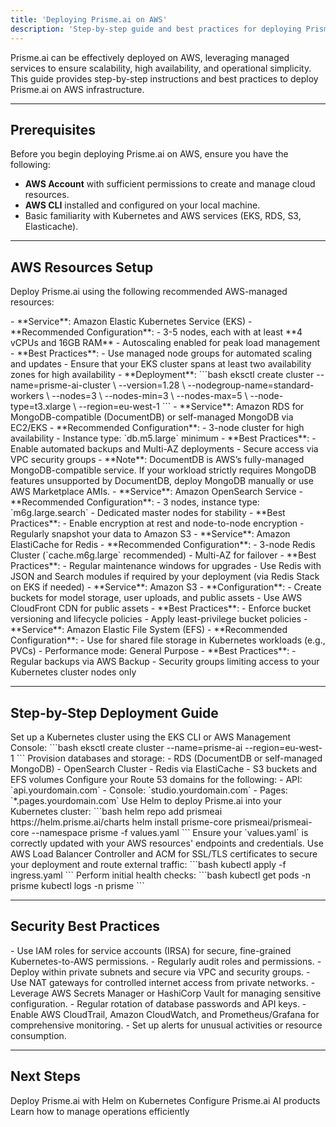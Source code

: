 ```yaml
---
title: 'Deploying Prisme.ai on AWS'
description: 'Step-by-step guide and best practices for deploying Prisme.ai in a self-hosted environment using AWS.'
---
```


Prisme.ai can be effectively deployed on AWS, leveraging managed services to ensure scalability, high availability, and operational simplicity. This guide provides step-by-step instructions and best practices to deploy Prisme.ai on AWS infrastructure.

---

## Prerequisites

Before you begin deploying Prisme.ai on AWS, ensure you have the following:

- **AWS Account** with sufficient permissions to create and manage cloud resources.
- **AWS CLI** installed and configured on your local machine.
- Basic familiarity with Kubernetes and AWS services (EKS, RDS, S3, Elasticache).

---

## AWS Resources Setup

Deploy Prisme.ai using the following recommended AWS-managed resources:

<AccordionGroup>

<Accordion title="Kubernetes (EKS)">
- **Service**: Amazon Elastic Kubernetes Service (EKS)
- **Recommended Configuration**:
  - 3-5 nodes, each with at least **4 vCPUs and 16GB RAM**
  - Autoscaling enabled for peak load management
- **Best Practices**:
  - Use managed node groups for automated scaling and updates
  - Ensure that your EKS cluster spans at least two availability zones for high availability
- **Deployment**:
  ```bash
  eksctl create cluster --name=prisme-ai-cluster \
    --version=1.28 \
    --nodegroup-name=standard-workers \
    --nodes=3 \
    --nodes-min=3 \
    --nodes-max=5 \
    --node-type=t3.xlarge \
    --region=eu-west-1
  ```
</Accordion>

<Accordion title="Database (Amazon RDS)">
- **Service**: Amazon RDS for MongoDB-compatible (DocumentDB) or self-managed MongoDB via EC2/EKS
- **Recommended Configuration**:
  - 3-node cluster for high availability
  - Instance type: `db.m5.large` minimum
- **Best Practices**:
  - Enable automated backups and Multi-AZ deployments
  - Secure access via VPC security groups
- **Note**: DocumentDB is AWS’s fully-managed MongoDB-compatible service. If your workload strictly requires MongoDB features unsupported by DocumentDB, deploy MongoDB manually or use AWS Marketplace AMIs.
</Accordion>

<Accordion title="Elasticsearch / OpenSearch">
- **Service**: Amazon OpenSearch Service
- **Recommended Configuration**:
  - 3 nodes, instance type: `m6g.large.search`
  - Dedicated master nodes for stability
- **Best Practices**:
  - Enable encryption at rest and node-to-node encryption
  - Regularly snapshot your data to Amazon S3
</Accordion>

<Accordion title="Redis (ElastiCache)">
- **Service**: Amazon ElastiCache for Redis
- **Recommended Configuration**:
  - 3-node Redis Cluster (`cache.m6g.large` recommended)
  - Multi-AZ for failover
- **Best Practices**:
  - Regular maintenance windows for upgrades
  - Use Redis with JSON and Search modules if required by your deployment (via Redis Stack on EKS if needed)
</Accordion>

<Accordion title="Object Storage (Amazon S3)">
- **Service**: Amazon S3
- **Configuration**:
  - Create buckets for model storage, user uploads, and public assets
  - Use AWS CloudFront CDN for public assets
- **Best Practices**:
  - Enforce bucket versioning and lifecycle policies
  - Apply least-privilege bucket policies
</Accordion>

<Accordion title="File System (Amazon EFS)">
- **Service**: Amazon Elastic File System (EFS)
- **Recommended Configuration**:
  - Use for shared file storage in Kubernetes workloads (e.g., PVCs)
  - Performance mode: General Purpose
- **Best Practices**:
  - Regular backups via AWS Backup
  - Security groups limiting access to your Kubernetes cluster nodes only
</Accordion>

</AccordionGroup>

---

## Step-by-Step Deployment Guide

<Steps>

<Step title="Set up EKS Cluster">
Set up a Kubernetes cluster using the EKS CLI or AWS Management Console:
```bash
eksctl create cluster --name=prisme-ai --region=eu-west-1
```
</Step>

<Step title="Deploy Managed Databases">
Provision databases and storage:
- RDS (DocumentDB or self-managed MongoDB)
- OpenSearch Cluster
- Redis via ElastiCache
- S3 buckets and EFS volumes
</Step>

<Step title="Configure DNS and Networking">
Configure your Route 53 domains for the following:
- API: `api.yourdomain.com`
- Console: `studio.yourdomain.com`
- Pages: `*.pages.yourdomain.com`
</Step>

<Step title="Deploy Prisme.ai via Helm">
Use Helm to deploy Prisme.ai into your Kubernetes cluster:
```bash
helm repo add prismeai https://helm.prisme.ai/charts
helm install prisme-core prismeai/prismeai-core --namespace prisme -f values.yaml
```
Ensure your `values.yaml` is correctly updated with your AWS resources' endpoints and credentials.
</Step>

<Step title="Configure Ingress and TLS">
Use AWS Load Balancer Controller and ACM for SSL/TLS certificates to secure your deployment and route external traffic:
```bash
kubectl apply -f ingress.yaml
```
</Step>

<Step title="Test and Validate">
Perform initial health checks:
```bash
kubectl get pods -n prisme
kubectl logs <pod-name> -n prisme
```
</Step>

</Steps>

---

## Security Best Practices

<CardGroup cols={2}>

<Card title="IAM Role Management" icon="shield-halved">
- Use IAM roles for service accounts (IRSA) for secure, fine-grained Kubernetes-to-AWS permissions.
- Regularly audit roles and permissions.
</Card>

<Card title="Network Isolation" icon="network-wired">
- Deploy within private subnets and secure via VPC and security groups.
- Use NAT gateways for controlled internet access from private networks.
</Card>

<Card title="Secrets Management" icon="key">
- Leverage AWS Secrets Manager or HashiCorp Vault for managing sensitive configuration.
- Regular rotation of database passwords and API keys.
</Card>

<Card title="Monitoring and Auditing" icon="eye">
- Enable AWS CloudTrail, Amazon CloudWatch, and Prometheus/Grafana for comprehensive monitoring.
- Set up alerts for unusual activities or resource consumption.
</Card>

</CardGroup>

---

## Next Steps

<CardGroup cols={2}>
  <Card
    title="Kubernetes with Helm"
    icon="ship"
    href="/self-hosting/kubernetes/helm"
  >
    Deploy Prisme.ai with Helm on Kubernetes
  </Card>
  <Card
    title="Products Configuration"
    icon="cogs"
    href="/self-hosting/configuration/ai-securechat"
  >
    Configure Prisme.ai AI products
  </Card>
  <Card
    title="Operations"
    icon="tools"
    href="/self-hosting/operations/updates"
  >
    Learn how to manage operations efficiently
  </Card>
</CardGroup>
